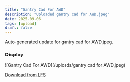 ```yaml
---
title: "Gantry Cad For AWD"
description: "Uploaded gantry cad for AWD.jpeg"
date: 2025-09-06
tags: [upload]
draft: false
---
```


Auto-generated update for gantry cad for AWD.jpeg.

### Display

![Gantry Cad For AWD](/uploads/gantry cad for AWD.jpeg)

[Download from LFS](https://raw.githubusercontent.com/Joejoemojoe/Joe-Printer-HT-HF-350/main/public/uploads/gantry%20cad%20for%20AWD.jpeg)
